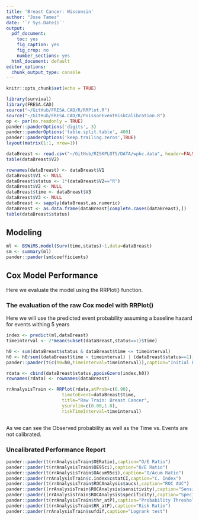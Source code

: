 ```yaml
---
title: 'Breast Cancer: Wisconsin'
author: "Jose Tamez"
date: '`r Sys.Date()`'
output:
  pdf_document: 
    toc: yes
    fig_caption: yes
    fig_crop: no
    number_sections: yes
  html_document: default
editor_options:
  chunk_output_type: console
---
```


```r
knitr::opts_chunk$set(echo = TRUE)
```


```r
library(survival)
library(FRESA.CAD)
source("~/GitHub/FRESA.CAD/R/RRPlot.R")
source("~/GitHub/FRESA.CAD/R/PoissonEventRiskCalibration.R")
op <- par(no.readonly = TRUE)
pander::panderOptions('digits', 3)
pander::panderOptions('table.split.table', 400)
pander::panderOptions('keep.trailing.zeros',TRUE)
layout(matrix(1:1, nrow=1))

```

```r


dataBreast <- read.csv("~/GitHub/RISKPLOTS/DATA/wpbc.data", header=FALSE)
table(dataBreast$V2)

rownames(dataBreast) <- dataBreast$V1
dataBreast$V1 <- NULL
dataBreast$status <- 1*(dataBreast$V2=="R")
dataBreast$V2 <- NULL
dataBreast$time <- dataBreast$V3
dataBreast$V3 <- NULL
dataBreast <- sapply(dataBreast,as.numeric)
dataBreast <- as.data.frame(dataBreast[complete.cases(dataBreast),])
table(dataBreast$status)
```

## Modeling
```r
ml <- BSWiMS.model(Surv(time,status)~1,data=dataBreast)
sm <- summary(ml)
pander::pander(sm$coefficients)


```

## Cox Model Performance

Here we evaluate the model using the RRPlot() function.

### The evaluation of the raw Cox model with RRPlot()

Here we will use the predicted event probability assuming a baseline hazard for events withing 5 years

```r

index <- predict(ml,dataBreast)
timeinterval <- 2*mean(subset(dataBreast,status==1)$time)

h0 <- sum(dataBreast$status & dataBreast$time <= timeinterval)
h0 <- h0/sum((dataBreast$time > timeinterval) | (dataBreast$status==1))
pander::pander(t(c(h0=h0,timeinterval=timeinterval)),caption="Initial Parameters")

rdata <- cbind(dataBreast$status,ppoisGzero(index,h0))
rownames(rdata) <- rownames(dataBreast)

rrAnalysisTrain <- RRPlot(rdata,atProb=c(0.90),
                     timetoEvent=dataBreast$time,
                     title="Raw Train: Breast Cancer",
                     ysurvlim=c(0.00,1.0),
                     riskTimeInterval=timeinterval)



```

As we can see the Observed probability as well as the Time vs. Events are not calibrated.

### Uncalibrated Performance Report

```r


pander::pander(t(rrAnalysisTrain$OERatio),caption="O/E Ratio")
pander::pander(t(rrAnalysisTrain$OE95ci),caption="O/E Ratio")
pander::pander(t(rrAnalysisTrain$OAcum95ci),caption="O/Acum Ratio")
pander::pander(rrAnalysisTrain$c.index$cstatCI,caption="C. Index")
pander::pander(t(rrAnalysisTrain$ROCAnalysis$aucs),caption="ROC AUC")
pander::pander((rrAnalysisTrain$ROCAnalysis$sensitivity),caption="Sensitivity")
pander::pander((rrAnalysisTrain$ROCAnalysis$specificity),caption="Specificity")
pander::pander(t(rrAnalysisTrain$thr_atP),caption="Probability Thresholds")
pander::pander(t(rrAnalysisTrain$RR_atP),caption="Risk Ratio")
pander::pander(rrAnalysisTrain$sufdif,caption="Logrank test")

```
